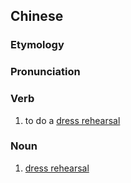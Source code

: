 {{also|彩排}}
==Chinese==
{{zh-forms|s=彩排}}

===Etymology===
{{rfe|lang=zh}}

===Pronunciation===
{{zh-pron
|m=cǎipái
|c=coi2 paai4
|cat=v,n
}}

===Verb===
{{zh-verb}}

# to do a [[dress rehearsal]]

===Noun===
{{zh-noun}}

# [[dress rehearsal]]
